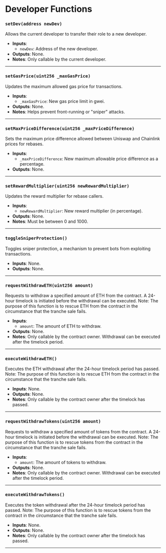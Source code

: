 # Developer Functions

### `setDev(address newDev)`
Allows the current developer to transfer their role to a new developer.

- **Inputs**:
  - `newDev`: Address of the new developer.
- **Outputs**: None.
- **Notes**: Only callable by the current developer.

---

### `setGasPrice(uint256 _maxGasPrice)`
Updates the maximum allowed gas price for transactions.

- **Inputs**:
  - `_maxGasPrice`: New gas price limit in gwei.
- **Outputs**: None.
- **Notes**: Helps prevent front-running or "sniper" attacks.

---

### `setMaxPriceDifference(uint256 _maxPriceDifference)`
Sets the maximum price difference allowed between Uniswap and Chainlink prices for rebases.

- **Inputs**:
  - `_maxPriceDifference`: New maximum allowable price difference as a percentage.
- **Outputs**: None.

---

### `setRewardMultiplier(uint256 newRewardMultiplier)`
Updates the reward multiplier for rebase callers.

- **Inputs**:
  - `newRewardMultiplier`: New reward multiplier (in percentage).
- **Outputs**: None.
- **Notes**: Must be between 0 and 1000.

---

### `toggleSniperProtection()`
Toggles sniper protection, a mechanism to prevent bots from exploiting transactions.

- **Inputs**: None.
- **Outputs**: None.

---

### `requestWithdrawETH(uint256 amount)`
Requests to withdraw a specified amount of ETH from the contract. A 24-hour timelock is initiated before the withdrawal can be executed.
Note: The purpose of this function is to rescue ETH from the contract in the circumstance that the tranche sale fails.

- **Inputs**:
  - `amount`: The amount of ETH to withdraw.
- **Outputs**: None.
- **Notes**: Only callable by the contract owner. Withdrawal can be executed after the timelock period.

---


### `executeWithdrawETH()`
Executes the ETH withdrawal after the 24-hour timelock period has passed.
Note: The purpose of this function is to rescue ETH from the contract in the circumstance that the tranche sale fails.

- **Inputs**: None.
- **Outputs**: None.
- **Notes**: Only callable by the contract owner after the timelock has passed.

---

### `requestWithdrawTokens(uint256 amount)`
Requests to withdraw a specified amount of tokens from the contract. A 24-hour timelock is initiated before the withdrawal can be executed.
Note: The purpose of this function is to rescue tokens from the contract in the circumstance that the tranche sale fails.

- **Inputs**:
  - `amount`: The amount of tokens to withdraw.
- **Outputs**: None.
- **Notes**: Only callable by the contract owner. Withdrawal can be executed after the timelock period.

---


### `executeWithdrawTokens()`
Executes the token withdrawal after the 24-hour timelock period has passed.
Note: The purpose of this function is to rescue tokens from the contract in the circumstance that the tranche sale fails.

- **Inputs**: None.
- **Outputs**: None.
- **Notes**: Only callable by the contract owner after the timelock has passed.

---

